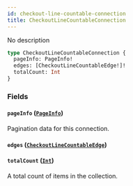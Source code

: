 ```yaml
---
id: checkout-line-countable-connection
title: CheckoutLineCountableConnection
---
```


No description

```graphql
type CheckoutLineCountableConnection {
  pageInfo: PageInfo!
  edges: [CheckoutLineCountableEdge!]!
  totalCount: Int
}
```

### Fields

#### `pageInfo` ([`PageInfo`](../../../developer/api-reference/objects/page-info))

Pagination data for this connection.

#### `edges` ([`CheckoutLineCountableEdge`](../../../developer/api-reference/objects/checkout-line-countable-edge))

#### `totalCount` ([`Int`](../../../developer/api-reference/scalars/int))

A total count of items in the collection.
